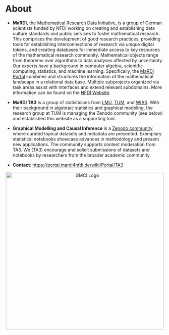 # About {.unnumbered}

-   **MaRDI**, the [Mathematical Research Data Initiative](https://www.mardi4nfdi.de/about/mission), is a group of German scientists funded by NFDI working on creating and establishing data culture standards and public services to foster mathematical research. This comprises the development of good research practices, providing tools for establishing interconnections of research via unique digital tokens, and creating databases for immediate access to key resources of the mathematical research community. Mathematical objects range from theorems over algorithms to data analyses affected by uncertainty. Our experts have a background in computer algebra, scientific computing, statistics, and machine learning. Specifically, the [MaRDI Portal](https://portal.mardi4nfdi.de/wiki/Portal) combines and structures the information of the mathematical landscape in a relational data base. Multiple subprojects organized via task areas assist with interfaces and extend relevant subdomains. More information can be found on the [NFDI Website](https://www.nfdi.de/mardi/?lang=en).

-   **MaRDI TA3** is a group of statisticians from [LMU](https://www.slds.stat.uni-muenchen.de/people/bischl/), [TUM](https://www.math.cit.tum.de/math/personen/professuren/drton-mathias/), and [WIAS](https://www.wias-berlin.de/research/rgs/fg6/). With their background in algebraic statistics and graphical modeling, the research group at TUM is managing the Zenodo community (see below) and established this website as a supporting tool.

-   **Graphical Modelling and Causal Inference** is a [Zenodo community](https://zenodo.org/communities/mardigmci/records?q=&l=list&p=1&s=10) where curated topical datasets and metadata are presented. Exemplary statistical notebooks showcase advances in methodology and present new applications. The community supports content moderation from TA3. We (TA3) encourage and solicit submissions of datasets and notebooks by researchers from the broader academic community.

-   **Contact**: <https://portal.mardi4nfdi.de/wiki/Portal/TA3>

```{=html}
<center>
  <img src="images/logo.png" alt="GMCI Logo" width="500"/>
</center>
```
